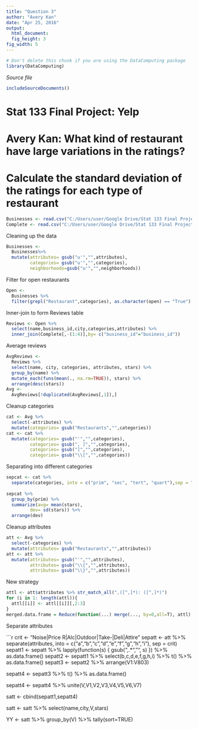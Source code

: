 ```yaml
---
title: "Question 3"
author: "Avery Kan"
date: "Apr 25, 2016"
output: 
  html_document:
  fig_height: 3
fig_width: 5
---
```

  <!-- Don't edit in between this line and the one below -->
```r
# Don't delete this chunk if you are using the DataComputing package
library(DataComputing)
```
*Source file* 
```r
includeSourceDocuments()
```
<!-- Don't edit the material above this line -->



# Stat 133 Final Project: Yelp
# Avery Kan: What kind of restaurant have large variations in the ratings?

# Calculate the standard deviation of the ratings for each type of restaurant
```r
Businesses <- read.csv("C:/Users/user/Google Drive/Stat 133 Final Project/Businesses.csv")
Complete <- read.csv("C:/Users/user/Google Drive/Stat 133 Final Project/Complete.csv", comment.char="#")
```


Cleaning up the data

```r
Businesses <- 
  Businesses%>%
  mutate(attributes= gsub("u'","",attributes),
         categories= gsub("u'","",categories),
         neighborhoods=gsub("u'","",neighborhoods))
```

Filter for open restaurants

```r
Open <- 
  Businesses %>% 
  filter(grepl("Restaurant",categories), as.character(open) == "True")
```


Inner-join to form Reviews table
```r
Reviews <- Open %>%
  select(name,business_id,city,categories,attributes) %>%
  inner_join(Complete[,-(1:4)],by= c("business_id"="business_id"))
```


Average reviews
```r
AvgReviews <- 
  Reviews %>%
  select(name, city, categories, attributes, stars) %>% 
  group_by(name) %>%
  mutate_each(funs(mean(., na.rm=TRUE)), stars) %>% 
  arrange(desc(stars)) 
Avg <- 
  AvgReviews[!duplicated(AvgReviews[,1]),]
```

Cleanup categories

```r
cat <- Avg %>% 
  select(-attributes) %>% 
  mutate(categories= gsub("Restaurants","",categories))
cat <- cat %>% 
  mutate(categories= gsub("'","",categories),
         categories= gsub(", ]","",categories),
         categories= gsub("]","",categories),
         categories= gsub("\\[","",categories))
```

Separating into different categories

```r
sepcat <- cat %>%
  separate(categories, into = c("prim", "sec", "tert", "quart"),sep = ",", extra= "merge")
 
sepcat %>% 
  group_by(prim) %>% 
  summarize(avg= mean(stars),
         dev= sd(stars)) %>% 
  arrange(dev)

```


Cleanup attributes
```r
att <- Avg %>% 
  select(-categories) %>% 
  mutate(attributes= gsub("Restaurants","",attributes))
att <- att %>% 
  mutate(attributes= gsub("'","",attributes),
         attributes= gsub("\\{","",attributes),
         attributes= gsub("\\}","",attributes))
```


New strategy

```r
attl <- att$attributes %>% str_match_all(",([^,]*): ([^,]*)")
for (i in 1: length(attl)){
  attl[[i]] <- attl[[i]][,2:3]
}
merged.data.frame = Reduce(function(...) merge(..., by=0,all=T), attl)
```

Separate attributes

```r
crit <- "Noise|Price R|Alc|Outdoor|Take-|Deli|Attire"
sepatt <- att %>%
  separate(attributes, into = c("a","b","c","d","e","f","g","h","i"), sep = crit)
sepatt1 <- 
  sepatt %>% 
  lapply(function(s) {
    gsub(",.*","", s)
    }) %>%
  as.data.frame()
sepatt2 <- sepatt1 %>% select(b,c,d,e,f,g,h,i) %>% t() %>% as.data.frame()
sepatt3 <- sepatt2 %>% arrange(V1:V803)

sepatt4 <- sepatt3 %>% t() %>% as.data.frame()

sepatt4 <- sepatt4 %>% unite(V,V1,V2,V3,V4,V5,V6,V7)

satt <- cbind(sepatt1,sepatt4)

satt <- satt %>% 
select(name,city,V,stars)

YY <- satt %>% group_by(V) %>% tally(sort=TRUE)

